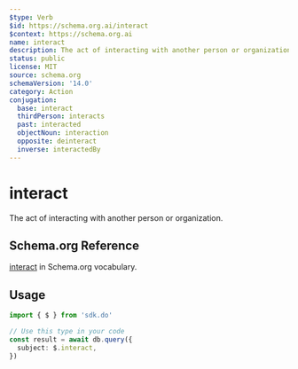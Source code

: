 ```yaml
---
$type: Verb
$id: https://schema.org.ai/interact
$context: https://schema.org.ai
name: interact
description: The act of interacting with another person or organization.
status: public
license: MIT
source: schema.org
schemaVersion: '14.0'
category: Action
conjugation:
  base: interact
  thirdPerson: interacts
  past: interacted
  objectNoun: interaction
  opposite: deinteract
  inverse: interactedBy
---
```


# interact

The act of interacting with another person or organization.

## Schema.org Reference

[interact](https://schema.org/InteractAction) in Schema.org vocabulary.

## Usage

```typescript
import { $ } from 'sdk.do'

// Use this type in your code
const result = await db.query({
  subject: $.interact,
})
```
